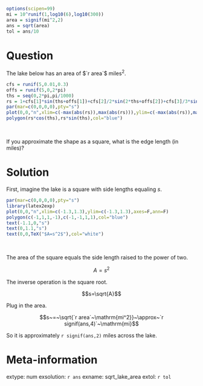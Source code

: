 ```r
options(scipen=99)
mi = 10^runif(1,log10(6),log10(300))
area = signif(mi^2,2)
ans = sqrt(area)
tol = ans/10
```

Question
========

The lake below has an area of $`r area`$ $\mathrm{miles^2}$.

```r
cfs = runif(5,0.01,0.3)
offs = runif(5,0,2*pi)
ths = seq(0,2*pi,pi/1000)
rs = 1+cfs[1]*sin(ths+offs[1])+cfs[2]/2*sin(2*ths+offs[2])+cfs[3]/3*sin(3*ths+offs[3])+cfs[4]/4*sin(4*ths+offs[4])+cfs[5]/5*sin(5*ths+offs[5])
par(mar=c(0,0,0,0),pty="s")
plot(0,0,"n",xlim=c(-max(abs(rs)),max(abs(rs))),ylim=c(-max(abs(rs)),max(abs(rs))),axes=F,ann=F)
polygon(rs*cos(ths),rs*sin(ths),col="blue")

```
\

If you approximate the shape as a square, what is the edge length (in miles)?

Solution
========

First, imagine the lake is a square with side lengths equaling $s$.

```r
par(mar=c(0,0,0,0),pty="s")
library(latex2exp)
plot(0,0,"n",xlim=c(-1.3,1.3),ylim=c(-1.3,1.3),axes=F,ann=F)
polygon(c(-1,1,1,-1),c(-1,-1,1,1),col="blue")
text(-1.1,0,"s")
text(0,1.1,"s")
text(0,0,TeX("$A=s^2$"),col="white")
```
\

The area of the square equals the side length raised to the power of two.

$$A=s^2$$

The inverse operation is the square root.

$$s=\sqrt{A}$$

Plug in the area.

$$s~=~\sqrt{`r area`~\mathrm{mi^2}}~\approx~`r signif(ans,4)`~\mathrm{mi}$$

So it is approximately `r signif(ans,2)` miles across the lake.


Meta-information
============
extype: num
exsolution: `r ans`
exname: sqrt_lake_area
extol: `r tol`